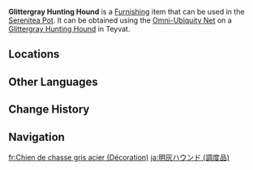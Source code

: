 {{About|the furnishing|the wildlife|Glittergray Hunting Hound}}
{{Furnishing Infobox
|title          = Glittergray Hunting Hound
|id             = 369170
|image          = Item Glittergray Hunting Hound (Furnishing).png
|category       = Animal
|subcategory    = Outdoor Creature
|category2      = Animal
|subcategory2   = Indoor Creature
|quality        = 3
|adeptal_energy = 100
|load           = 400
|reduced_load   = 400
|description    = Humanity's best friend!<br>Gray canines with exceptional stamina that can hunt outdoors for long periods. Among the breeds of Midlander hunting hounds, they are the friendliest with people.<br>These canines are as bright as their appearance. No matter what animals they encounter in the Realm Within, they can quickly become good friends, and will likely begin playing together before long...
|source1        = Omni-Ubiquity Net
}}
'''Glittergray Hunting Hound''' is a [[Furnishing]] item that can be used in the [[Serenitea Pot]]. It can be obtained using the [[Omni-Ubiquity Net]] on a [[Glittergray Hunting Hound]] in Teyvat.

==Locations==
{{Transclude|Glittergray Hunting Hound|Locations}}

==Other Languages==
{{Other Languages
|Transclude=Glittergray Hunting Hound
}}

==Change History==
{{Change History|4.0}}

==Navigation==
{{Furnishing Navbox/Living|Animal}}

[[fr:Chien de chasse gris acier (Décoration)]]
[[ja:明灰ハウンド (調度品)]]